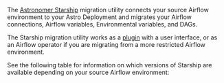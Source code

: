 The [Astronomer Starship](https://pypi.org/project/astronomer-starship/) migration utility connects your source Airflow environment to your
 Astro Deployment and migrates your Airflow connections, Airflow variables, Environmental variables, and DAGs.

The Starship migration utility works as a [plugin](https://github.com/astronomer/starship/tree/master/astronomer-starship) with a user interface, or as an Airflow operator if you are migrating from a more restricted Airflow environment.

See the following table for information on which versions of Starship are available depending on your source Airflow environment: